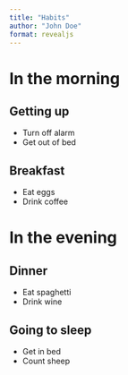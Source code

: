 ```yaml
---
title: "Habits"
author: "John Doe"
format: revealjs
---
```


# In the morning

## Getting up

-   Turn off alarm
-   Get out of bed

## Breakfast

-   Eat eggs
-   Drink coffee

# In the evening

## Dinner

-   Eat spaghetti
-   Drink wine

## Going to sleep

-   Get in bed
-   Count sheep
